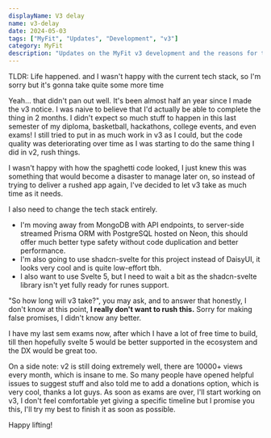 ```yaml
---
displayName: V3 delay
name: v3-delay
date: 2024-05-03
tags: ["MyFit", "Updates", "Development", "v3"]
category: MyFit
description: "Updates on the MyFit v3 development and the reasons for the delay."
---
```


TLDR: Life happened. and I wasn't happy with the current tech stack, so I'm sorry but it's gonna take quite some more time

Yeah... that didn't pan out well. It's been almost half an year since I made the v3 notice. I was naive to believe 
that I'd actually be able to complete the thing in 2 months. I didn't expect so much stuff to happen in this last 
semester of my diploma, basketball, hackathons, college events, and even exams! I still tried to put in as much work 
in v3 as I could, but the code quality was deteriorating over time as I was starting to do the same thing I did in v2, rush things.

I wasn't happy with how the spaghetti code looked, I just knew this was something that would become a disaster to 
manage later on, so instead of trying to deliver a rushed app again, I've decided to let v3 take as much time as it needs.

I also need to change the tech stack entirely.

- I'm moving away from MongoDB with API endpoints, to server-side streamed Prisma ORM with PostgreSQL hosted on 
Neon, this should offer much better type safety without code duplication and better performance.
- I'm also going to use shadcn-svelte for this project instead of DaisyUI, it looks very cool and is quite low-effort tbh.
- I also want to use Svelte 5, but I need to wait a bit as the shadcn-svelte library isn't yet fully ready for runes support.

"So how long will v3 take?", you may ask, and to answer that honestly, I don't know at this point, **I really don't 
want to rush this.** Sorry for making false promises, I didn't know any better.

I have my last sem exams now, after which I have a lot of free time to build, till then hopefully svelte 5 would be 
better supported in the ecosystem and the DX would be great too.

On a side note: v2 is still doing extremely well, there are 10000+ views every month, which is insane to me. So many 
people have opened helpful issues to suggest stuff and also told me to add a donations option, which is very cool, 
thanks a lot guys. As soon as exams are over, I'll start working on v3, I don't feel comfortable yet giving a specific 
timeline but I promise you this, I'll try my best to finish it as soon as possible.

Happy lifting!
